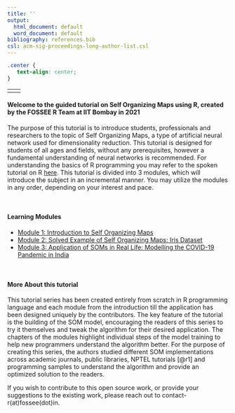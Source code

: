 ---
title: ''
output:
  html_document: default
  word_document: default
bibliography: references.bib
csl: acm-sig-proceedings-long-author-list.csl
---

```{css, echo=FALSE}
.center {
   text-align: center;
}
```
---
<div class="center">
  <h1>Self Organizing Maps in R</h1>
  <h7>R Team,</h7>
  <br>
  <h7>FOSSEE, IIT Bombay</h7>
</div>

---

<div align="justify"> 

#### Welcome to the guided tutorial on Self Organizing Maps using R, created by the FOSSEE R Team at IIT Bombay in 2021


The purpose of this tutorial is to introduce students, professionals and researchers to the topic of Self Organizing Maps, a type of artificial neural network used for dimensionality reduction. This tutorial is designed for students of all ages and fields, without any prerequisites, however a fundamental understanding of neural networks is recommended. For understanding the basics of R programming you may refer to the spoken tutorial on R [here](https://spoken-tutorial.org/tutorial-search/?search_foss=R&search_language=English).
This tutorial is divided into 3 modules, which will introduce the subject in an incremental manner. You may utilize the modules in any order, depending on your interest and pace. 

<BR>

#### Learning Modules


- [Module 1: Introduction to Self Organizing Maps](module1.html)
- [Module 2: Solved Example of Self Organizing Maps: Iris Dataset](module2.html)
- [Module 3: Application of SOMs in Real Life: Modelling the COVID-19 Pandemic in India](module3.html)


<BR>

#### More About this tutorial

This tutorial series has been created entirely from scratch in R programming language and each module from the introduction till the application has been designed uniquely by the contributors. The key feature of the tutorial is the building of the SOM model, encouraging the readers of this series to try it themselves and tweak the algorithm for their desired application. The chapters of the modules highlight individual steps of the model training to help new programmers understand the algorithm better. For the purpose of creating this series, the authors studied different SOM implementations across academic journals, public libraries, NPTEL tutorials [@r1] and programming samples to understand the algorithm and provide an optimized solution to the readers.  

If you wish to contribute to this open source work, or provide your suggestions to the existing work, please reach out to contact-r(at)fossee(dot)in.

</div>